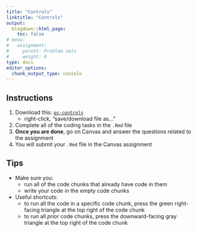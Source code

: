 ```yaml
---
title: "Controls"
linktitle: "Controls"
output:
  blogdown::html_page:
    toc: false
# menu:
#   assignment:
#     parent: Problem sets
#     weight: 6
type: docs
editor_options: 
  chunk_output_type: console
---
```


## Instructions


1. Download this: <i class="far fa-file-archive"></i> [`ps-controls`](/files/ps-controls.Rmd)
    - right-click, "save/download file as..."
2. Complete all of the coding tasks in the `.Rmd` file
3. **Once you are done**, go on Canvas and answer the questions related to the assignment
4. You will submit your `.Rmd` file in the Canvas assignment

## Tips

- Make sure you: 
    - run all of the code chunks that already have code in them
    - write your code in the empty code chunks
- Useful shortcuts: 
    - to run all the code in a specific code chunk, press the green right-facing triangle at the top right of the code chunk
    - to run all *prior* code chunks, press the downward-facing gray triangle at the top right of the code chunk
